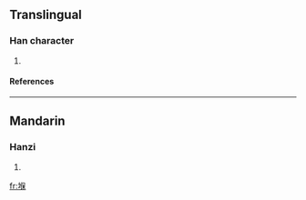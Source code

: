 ==Translingual==
===Han character===
{{Han char|rn=32|rad=土|as=09|sn=12|four=|canj=土人口木 (GORD)}}
# {{defn|Han|sort=土09}}
====References====
{{Han ref|kx=0233.160|dkj=05255|dj=0470.320|hdz=10464.120|uh=5822|ud=22562}}
----
==Mandarin==
===Hanzi===
{{cmn-hanzi|pin=[[bǎo]] (bao3), [[tí]] (ti2)|wg=pao<sup>3</sup>, t'i<sup>2</sup>}}
# {{defn|Mandarin}}

[[fr:堢]]